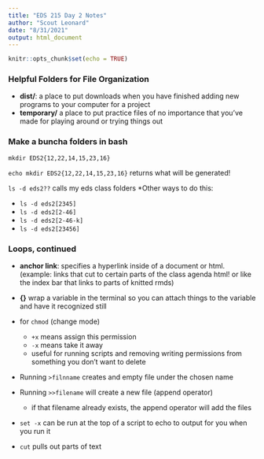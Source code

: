 ```yaml
---
title: "EDS 215 Day 2 Notes"
author: "Scout Leonard"
date: "8/31/2021"
output: html_document
---
```


```r
knitr::opts_chunk$set(echo = TRUE)
```

### Helpful Folders for File Organization

- **dist/**: a place to put downloads when you have finished adding new programs to your computer for a project
- **temporary/** a place to put practice files of no importance that you've made for playing around or trying things out 

### Make a buncha folders in bash

`mkdir EDS2{12,22,14,15,23,16}`

`echo mkdir EDS2{12,22,14,15,23,16}` returns what will be generated!

`ls -d eds2??` calls my eds class folders 
*Other ways to do this: 

- `ls -d eds2[2345]`
- `ls -d eds2[2-46]`
- `ls -d eds2[2-46-k]`
- `ls -d eds2[23456]`

### Loops, continued

- **anchor link**: specifies a hyperlink inside of a document or html. (example: links that cut to certain parts of the class agenda html! or like the index bar that links to parts of knitted rmds)

- **{}** wrap a variable in the terminal so you can attach things to the variable and have it recognized still 

- for `chmod` (change mode)
  - `+x` means assign this permission
  - `-x` means take it away 
  - useful for running scripts and removing writing permissions from something you don't want to delete 
  
- Running `>filnname` creates and empty file under the chosen name 

- Running `>>filename` will create a new file (append operator)
  - if that filename already exists, the append operator will add the files 
  
- `set -x` can be run at the top of a script to echo to output for you when you run it 

- `cut` pulls out parts of text 